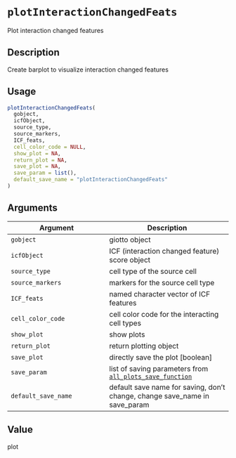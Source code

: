# `plotInteractionChangedFeats`

Plot interaction changed features


## Description

Create barplot to visualize interaction changed features


## Usage

```r
plotInteractionChangedFeats(
  gobject,
  icfObject,
  source_type,
  source_markers,
  ICF_feats,
  cell_color_code = NULL,
  show_plot = NA,
  return_plot = NA,
  save_plot = NA,
  save_param = list(),
  default_save_name = "plotInteractionChangedFeats"
)
```


## Arguments

Argument      |Description
------------- |----------------
`gobject`     |     giotto object
`icfObject`     |     ICF (interaction changed feature) score object
`source_type`     |     cell type of the source cell
`source_markers`     |     markers for the source cell type
`ICF_feats`     |     named character vector of ICF features
`cell_color_code`     |     cell color code for the interacting cell types
`show_plot`     |     show plots
`return_plot`     |     return plotting object
`save_plot`     |     directly save the plot [boolean]
`save_param`     |     list of saving parameters from [`all_plots_save_function`](#allplotssavefunction)
`default_save_name`     |     default save name for saving, don't change, change save_name in save_param


## Value

plot


